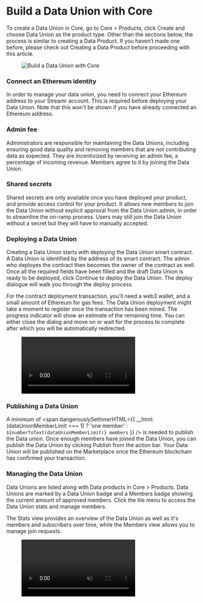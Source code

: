 



# Build a Data Union with Core

To create a Data Union in Core, go to Core > Products, click <span className={docsStyles.streamrHighlight}>Create</span> and choose Data Union as the product type. Other than the sections below, the process is similar to creating a Data Product. If you haven’t made one before, please check out <Link to={docsLinks.products}>Creating a Data Product</Link> before proceeding with this article.

<figure>
    <picture>
        <img
            src={Build}
            srcSet={`${Build2x} 2x`}
            alt="Build a Data Union with Core"
        />
    </picture>
</figure>

### Connect an Ethereum identity

In order to manage your data union, you need to connect your Ethereum address to your Streamr account. This is required before deploying your Data Union. Note that this won't be shown if you have already connected an Ethereum address.

### Admin fee

Administrators are responsible for maintaining the Data Unions, including ensuring good data quality and removing members that are not contributing data as expected. They are incentivized by receiving an admin fee, a percentage of incoming revenue. Members agree to it by joining the Data Union.

### Shared secrets

Shared secrets are only available once you have deployed your product, and provide access control for your product. It allows new members to join the Data Union without explicit approval from the Data Union admin, in order to streamline the on-ramp process. Users may still join the Data Union without a secret but they will have to manually accepted.

### Deploying a Data Union

Creating a Data Union starts with deploying the Data Union smart contract. A Data Union is identified by the address of its smart contract. The admin who deployes the contract then becomes the owner of the contract as well. Once all the required fields have been filled and the draft Data Union is ready to be deployed, click Continue to deploy the Data Union. The deploy dialogue will walk you through the deploy process.

For the contract deployment transaction, you'll need a web3 wallet, and a small amount of Ethereum for gas fees. The Data Union deployment might take a moment to register once the transaction has been mined. The progress indicator will show an estimate of the remaining time. You can either close the dialog and move on or wait for the process to complete after which you will be automatically redirected.

<figure>
    <video muted loop autoPlay>
        <source src={Deploy} type="video/mp4" />
    </video>
</figure>

### Publishing a Data Union

A minimum of <span dangerouslySetInnerHTML={{
    __html: (dataUnionMemberLimit === 1) ? 'one member' : `${numberToText(dataUnionMemberLimit)} members`
}} /> is needed to publish the Data union. Once enough members have joined the Data Union, you can publish the Data Union by clicking Publish from the action bar. Your Data Union will be published on the Marketplace once the Ethereum blockchain has confirmed your transaction.

### Managing the Data Union

Data Unions are listed along with Data products in Core > Products. Data Unions are marked by a Data Union badge and a Members badge showing the current amount of approved members. Click the tile menu to access the Data Union stats and manage members.

The Stats view provides an overview of the Data Union as well as it's members and subscribers over time, while the Members view allows you to manage join requests.

<figure>
    <video muted loop autoPlay>
        <source src={Managing} type="video/mp4" />
    </video>
</figure>
